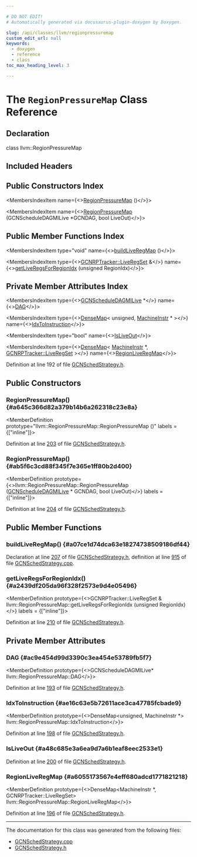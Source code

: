 ```yaml
---

# DO NOT EDIT!
# Automatically generated via docusaurus-plugin-doxygen by Doxygen.

slug: /api/classes/llvm/regionpressuremap
custom_edit_url: null
keywords:
  - doxygen
  - reference
  - class
toc_max_heading_level: 3

---
```





# The `RegionPressureMap` Class Reference

<DoxygenPage pluginConfig={pluginConfig}>



## Declaration

<CodeBlock>class llvm::RegionPressureMap</CodeBlock>

## Included Headers

<IncludesList>
<IncludesListItem
  filePath="Target/AMDGPU/GCNSchedStrategy.h"
  permalink="/docs/api/files/lib/lib/target/lib/target/amdgpu/gcnschedstrategy-h"
  isLocal="true" />
</IncludesList>

## Public Constructors Index

<MembersIndex>

<MembersIndexItem
  name={<><a href="#a645c366d82a379b14b6a262318c23e8a">RegionPressureMap</a> ()</>}>
</MembersIndexItem>

<MembersIndexItem
  name={<><a href="#ab5f6c3cd88f345f7e365e1ff80b2d400">RegionPressureMap</a> (GCNScheduleDAGMILive &#42;GCNDAG, bool LiveOut)</>}>
</MembersIndexItem>

</MembersIndex>

## Public Member Functions Index

<MembersIndex>

<MembersIndexItem
  type="void"
  name={<><a href="#a07ce1d74dca63e18274738509186df44">buildLiveRegMap</a> ()</>}>
</MembersIndexItem>

<MembersIndexItem
  type={<><a href="/docs/api/classes/llvm/gcnrptracker/#a48c9e1114fb048675cd2d7174dfcc999">GCNRPTracker::LiveRegSet</a> &amp;</>}
  name={<><a href="#a2439df205da96f328f2573e9d4e05496">getLiveRegsForRegionIdx</a> (unsigned RegionIdx)</>}>
</MembersIndexItem>

</MembersIndex>

## Private Member Attributes Index

<MembersIndex>

<MembersIndexItem
  type={<><a href="/docs/api/classes/llvm/gcnscheduledagmilive">GCNScheduleDAGMILive</a> &#42;</>}
  name={<><a href="#ac9e454d99d3390c3ea454e53789fb5f7">DAG</a></>}>
</MembersIndexItem>

<MembersIndexItem
  type={<><a href="/docs/api/classes/llvm/densemap">DenseMap</a>&lt; unsigned, <a href="/docs/api/classes/llvm/machineinstr">MachineInstr</a> &#42; &gt;</>}
  name={<><a href="#ae16c63e5b72611ace3ca47785fcbade9">IdxToInstruction</a></>}>
</MembersIndexItem>

<MembersIndexItem
  type="bool"
  name={<><a href="#a48c685e3a6ea9d7a6b1eaf8eec2533e1">IsLiveOut</a></>}>
</MembersIndexItem>

<MembersIndexItem
  type={<><a href="/docs/api/classes/llvm/densemap">DenseMap</a>&lt; <a href="/docs/api/classes/llvm/machineinstr">MachineInstr</a> &#42;, <a href="/docs/api/classes/llvm/gcnrptracker/#a48c9e1114fb048675cd2d7174dfcc999">GCNRPTracker::LiveRegSet</a> &gt;</>}
  name={<><a href="#a6055173567e4eff680adcd1771821218">RegionLiveRegMap</a></>}>
</MembersIndexItem>

</MembersIndex>


Definition at line 192 of file <a href="/docs/api/files/lib/lib/target/lib/target/amdgpu/gcnschedstrategy-h">GCNSchedStrategy.h</a>.

<SectionDefinition>

## Public Constructors

### RegionPressureMap() {#a645c366d82a379b14b6a262318c23e8a}

<MemberDefinition
  prototype="llvm::RegionPressureMap::RegionPressureMap ()"
  labels = {["inline"]}>

Definition at line <a href="/docs/api/files/lib/lib/target/lib/target/amdgpu/gcnschedstrategy-h/#l00203">203</a> of file <a href="/docs/api/files/lib/lib/target/lib/target/amdgpu/gcnschedstrategy-h">GCNSchedStrategy.h</a>.
</MemberDefinition>

### RegionPressureMap() {#ab5f6c3cd88f345f7e365e1ff80b2d400}

<MemberDefinition
  prototype={<>llvm::RegionPressureMap::RegionPressureMap (<a href="/docs/api/classes/llvm/gcnscheduledagmilive">GCNScheduleDAGMILive</a> &#42; GCNDAG, bool LiveOut)</>}
  labels = {["inline"]}>

Definition at line <a href="/docs/api/files/lib/lib/target/lib/target/amdgpu/gcnschedstrategy-h/#l00204">204</a> of file <a href="/docs/api/files/lib/lib/target/lib/target/amdgpu/gcnschedstrategy-h">GCNSchedStrategy.h</a>.
</MemberDefinition>

</SectionDefinition>

<SectionDefinition>

## Public Member Functions

### buildLiveRegMap() {#a07ce1d74dca63e18274738509186df44}

<MemberDefinition
  prototype="void RegionPressureMap::buildLiveRegMap ()">

Declaration at line <a href="/docs/api/files/lib/lib/target/lib/target/amdgpu/gcnschedstrategy-h/#l00207">207</a> of file <a href="/docs/api/files/lib/lib/target/lib/target/amdgpu/gcnschedstrategy-h">GCNSchedStrategy.h</a>, definition at line <a href="/docs/api/files/lib/lib/target/lib/target/amdgpu/gcnschedstrategy-cpp/#l00915">915</a> of file <a href="/docs/api/files/lib/lib/target/lib/target/amdgpu/gcnschedstrategy-cpp">GCNSchedStrategy.cpp</a>.
</MemberDefinition>

### getLiveRegsForRegionIdx() {#a2439df205da96f328f2573e9d4e05496}

<MemberDefinition
  prototype={<>GCNRPTracker::LiveRegSet &amp; llvm::RegionPressureMap::getLiveRegsForRegionIdx (unsigned RegionIdx)</>}
  labels = {["inline"]}>

Definition at line <a href="/docs/api/files/lib/lib/target/lib/target/amdgpu/gcnschedstrategy-h/#l00210">210</a> of file <a href="/docs/api/files/lib/lib/target/lib/target/amdgpu/gcnschedstrategy-h">GCNSchedStrategy.h</a>.
</MemberDefinition>

</SectionDefinition>

<SectionDefinition>

## Private Member Attributes

### DAG {#ac9e454d99d3390c3ea454e53789fb5f7}

<MemberDefinition
  prototype={<>GCNScheduleDAGMILive&#42; llvm::RegionPressureMap::DAG</>}>

Definition at line <a href="/docs/api/files/lib/lib/target/lib/target/amdgpu/gcnschedstrategy-h/#l00193">193</a> of file <a href="/docs/api/files/lib/lib/target/lib/target/amdgpu/gcnschedstrategy-h">GCNSchedStrategy.h</a>.
</MemberDefinition>

### IdxToInstruction {#ae16c63e5b72611ace3ca47785fcbade9}

<MemberDefinition
  prototype={<>DenseMap&lt;unsigned, MachineInstr &#42;&gt; llvm::RegionPressureMap::IdxToInstruction</>}>

Definition at line <a href="/docs/api/files/lib/lib/target/lib/target/amdgpu/gcnschedstrategy-h/#l00198">198</a> of file <a href="/docs/api/files/lib/lib/target/lib/target/amdgpu/gcnschedstrategy-h">GCNSchedStrategy.h</a>.
</MemberDefinition>

### IsLiveOut {#a48c685e3a6ea9d7a6b1eaf8eec2533e1}

<MemberDefinition
  prototype="bool llvm::RegionPressureMap::IsLiveOut">

Definition at line <a href="/docs/api/files/lib/lib/target/lib/target/amdgpu/gcnschedstrategy-h/#l00200">200</a> of file <a href="/docs/api/files/lib/lib/target/lib/target/amdgpu/gcnschedstrategy-h">GCNSchedStrategy.h</a>.
</MemberDefinition>

### RegionLiveRegMap {#a6055173567e4eff680adcd1771821218}

<MemberDefinition
  prototype={<>DenseMap&lt;MachineInstr &#42;, GCNRPTracker::LiveRegSet&gt; llvm::RegionPressureMap::RegionLiveRegMap</>}>

Definition at line <a href="/docs/api/files/lib/lib/target/lib/target/amdgpu/gcnschedstrategy-h/#l00196">196</a> of file <a href="/docs/api/files/lib/lib/target/lib/target/amdgpu/gcnschedstrategy-h">GCNSchedStrategy.h</a>.
</MemberDefinition>

</SectionDefinition>

<hr/>

The documentation for this class was generated from the following files:

<ul>
<li><a href="/docs/api/files/lib/lib/target/lib/target/amdgpu/gcnschedstrategy-cpp">GCNSchedStrategy.cpp</a></li>
<li><a href="/docs/api/files/lib/lib/target/lib/target/amdgpu/gcnschedstrategy-h">GCNSchedStrategy.h</a></li>
</ul>

</DoxygenPage>
